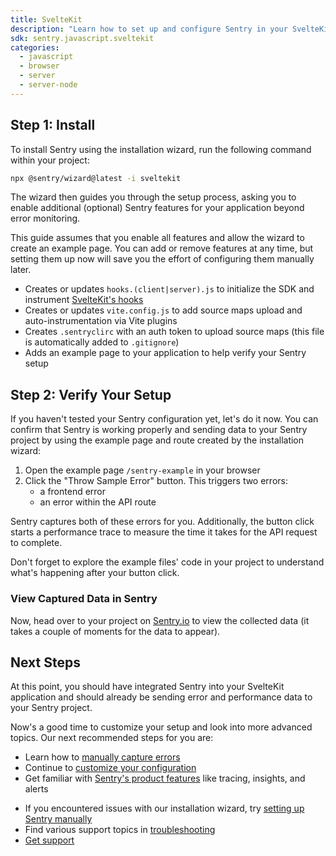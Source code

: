 ```yaml
---
title: SvelteKit
description: "Learn how to set up and configure Sentry in your SvelteKit application using the installation wizard, capture your first errors, and view them in Sentry."
sdk: sentry.javascript.sveltekit
categories:
  - javascript
  - browser
  - server
  - server-node
---
```


<PlatformContent includePath="getting-started-prerequisites" />

## Step 1: Install

To install Sentry using the installation wizard, run the following command within your project:

```bash
npx @sentry/wizard@latest -i sveltekit
```

The wizard then guides you through the setup process, asking you to enable additional (optional) Sentry features for your application beyond error monitoring.

<PlatformContent includePath="getting-started-features-expandable" />

This guide assumes that you enable all features and allow the wizard to create an example page. You can add or remove features at any time, but setting them up now will save you the effort of configuring them manually later.

<Expandable title="What does the installation wizard change inside your application?">

- Creates or updates `hooks.(client|server).js` to initialize the SDK and instrument [SvelteKit's hooks](https://kit.svelte.dev/docs/hooks)
- Creates or updates `vite.config.js` to add source maps upload and auto-instrumentation via Vite plugins
- Creates `.sentryclirc` with an auth token to upload source maps (this file is automatically added to `.gitignore`)
- Adds an example page to your application to help verify your Sentry setup

</Expandable>

## Step 2: Verify Your Setup

If you haven't tested your Sentry configuration yet, let's do it now. You can confirm that Sentry is working properly and sending data to your Sentry project by using the example page and route created by the installation wizard:

1. Open the example page `/sentry-example` in your browser
2. Click the "Throw Sample Error" button. This triggers two errors:
   - a frontend error
   - an error within the API route

Sentry captures both of these errors for you. Additionally, the button click starts a performance trace to measure the time it takes for the API request to complete.

<Alert level="success" title="Tip">

Don't forget to explore the example files' code in your project to understand what's happening after your button click.

</Alert>

### View Captured Data in Sentry

Now, head over to your project on [Sentry.io](https://sentry.io) to view the collected data (it takes a couple of moments for the data to appear).

<PlatformContent includePath="getting-started-browser-sandbox-warning" />

<PlatformContent includePath="getting-started-verify-locate-data" />

## Next Steps

At this point, you should have integrated Sentry into your SvelteKit application and should already be sending error and performance data to your Sentry project.

Now's a good time to customize your setup and look into more advanced topics.
Our next recommended steps for you are:

- Learn how to [manually capture errors](/platforms/javascript/guides/sveltekit/usage/)
- Continue to [customize your configuration](/platforms/javascript/guides/sveltekit/configuration/)
- Get familiar with [Sentry's product features](/product) like tracing, insights, and alerts

<Expandable permalink={false} title="Are you having problems setting up the SDK?">

- If you encountered issues with our installation wizard, try [setting up Sentry manually](/platforms/javascript/guides/sveltekit/manual-setup/)
- Find various support topics in [troubleshooting](/platforms/javascript/guides/sveltekit/troubleshooting/)
- [Get support](https://sentry.zendesk.com/hc/en-us/)

</Expandable>
